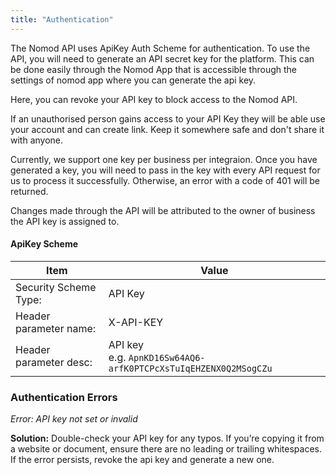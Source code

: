 ```yaml
---
title: "Authentication"
---
```


The Nomod API uses ApiKey Auth Scheme for authentication. To use the API, you will need to generate an API secret key for the platform.
This can be done easily through the Nomod App that is accessible through the settings of nomod app where you can generate the api key.

Here, you can revoke your API key to block access to the Nomod API. 

<Warning>
  If an unauthorised person gains access to your API Key they will be able use
  your account and can create link. Keep it somewhere safe and don't share it with
  anyone.
</Warning>

Currently, we support one key per business per integraion. Once you have generated a key, you will need to pass in the key
with every API request for us to process it successfully. Otherwise, an error with a code of 401 will be returned.

<Note>
  Changes made through the API will be attributed to the owner of business the API key is
  assigned to.
</Note>

#### ApiKey Scheme

| Item                   | Value                                                                                          |
| ---------------------- | ---------------------------------------------------------------------------------------------- |
| Security Scheme Type:  | API Key                                                                                        |
| Header parameter name: | X-API-KEY                                                                                      |
| Header parameter desc: | API key <br/> e.g. `ApnKD16Sw64AQ6-arfK0PTCPcXsTuIqEHZENX0Q2MSogCZu` |

### Authentication Errors

_Error: API key not set or invalid_

**Solution:** Double-check your API key for any typos. If you’re copying it from a website or document, ensure there are no leading or trailing whitespaces. If the error persists, revoke the api key and generate a new one.